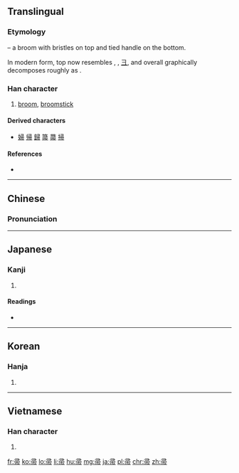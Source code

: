 {{also|菷}}
==Translingual==

===Etymology===
{{Han etyl}}
{{liushu|p}} – a broom with bristles on top and tied handle on the bottom.

In modern form, top now resembles {{term|聿||hand|sc=Hani}}, {{term|肀||brush|sc=Hani}}, [[彐]], and overall graphically decomposes roughly as {{Han compound|肀|冖|巾}}.

===Han character===
{{Han char|rn=50|rad=巾|as=05|sn=8|four=1722<sub>7</sub>|canj=尸一月中月 (SMBLB)|ids=⿳[[彐]][[冖]][[巾]]}}

# [[broom]], [[broomstick]]

====Derived characters====
* [[婦]] [[帰]] [[歸]] [[箒]] [[菷]] [[掃]]

====References====
* {{Han ref|kx=0330.060|dkj=08854|dj=0635.250|hdz=10735.100|uh=5E1A|ud=24090|bh=A9AA|bd=43434}}

----

==Chinese==
{{zh-forms}}

===Pronunciation===
{{zh-pron
|m=zhǒu
|c=zaau2,zau2
|mc=y
|oc=y
|ma=
|cat=n
}}

----

==Japanese==

===Kanji===
{{ja-kanji|grade=|rs=巾05}}

# {{defn|lang=ja|sort=巾05}}

====Readings====
* {{ja-readings|on=[[そう]] (sō), [[しゅう]] (shū)|kun=[[ほうき]] (houki)}}

----

==Korean==

===Hanja===
{{ko-hanja|hangeul=추|rv=chu|mr=ch'u}}

# {{defn|lang=ko|sort=巾05}}

----

==Vietnamese==

===Han character===
{{vi-hantu|[[chổi]], [[trửu]]|rs=巾05}}

# {{defn|lang=vi|sort=巾05}}

[[fr:帚]]
[[ko:帚]]
[[lo:帚]]
[[li:帚]]
[[hu:帚]]
[[mg:帚]]
[[ja:帚]]
[[pl:帚]]
[[chr:帚]]
[[zh:帚]]
